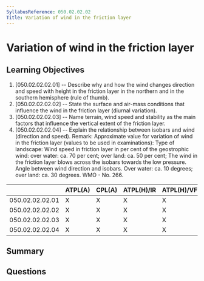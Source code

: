 ```yaml
---
SyllabusReference: 050.02.02.02
Title: Variation of wind in the friction layer
---
```


# Variation of wind in the friction layer

## Learning Objectives

1. [050.02.02.02.01] -- Describe why and how the wind changes direction and
   speed with height in the friction layer in the northern and in the southern
   hemisphere (rule of thumb).
2. [050.02.02.02.02] -- State the surface and air-mass conditions that influence
   the wind in the friction layer (diurnal variation).
3. [050.02.02.02.03] -- Name terrain, wind speed and stability as the main
   factors that influence the vertical extent of the friction layer.
4. [050.02.02.02.04] -- Explain the relationship between isobars and wind
   (direction and speed). Remark: Approximate value for variation of wind in the
   friction layer (values to be used in examinations): Type of landscape: Wind
   speed in friction layer in per cent of the geostrophic wind: over water: ca.
   70 per cent; over land: ca. 50 per cent; The wind in the friction layer blows
   across the isobars towards the low pressure. Angle between wind direction and
   isobars. Over water: ca. 10 degrees; over land: ca. 30 degrees. WMO -
   No. 266.

|                 | ATPL(A) | CPL(A) | ATPL(H)/IR | ATPL(H)/VFR | CPL(H) | IR  | CBIR(A) |
| --------------- | ------- | ------ | ---------- | ----------- | ------ | --- | ------- |
| 050.02.02.02.01 | X       | X      | X          | X           | X      | X   | X       |
| 050.02.02.02.02 | X       | X      | X          | X           | X      | X   | X       |
| 050.02.02.02.03 | X       | X      | X          | X           | X      | X   | X       |
| 050.02.02.02.04 | X       | X      | X          | X           | X      | X   | X       |

## Summary

## Questions
